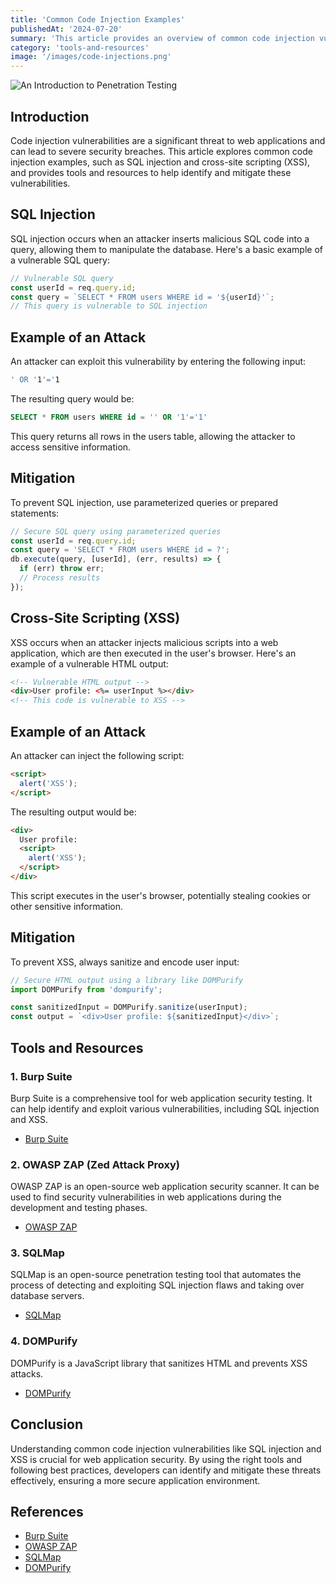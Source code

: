 ```yaml
---
title: 'Common Code Injection Examples'
publishedAt: '2024-07-20'
summary: 'This article provides an overview of common code injection vulnerabilities, including SQL injection and cross-site scripting (XSS). It also highlights tools and resources to help identify and mitigate these security issues.'
category: 'tools-and-resources'
image: '/images/code-injections.png'
---
```



<Image
  src="/images/code-injections.png"
  alt="An Introduction to Penetration Testing"
  width={400}
  height={400}
  className="w-400 h-400 mb-4 rounded-xl"
/>

## Introduction

Code injection vulnerabilities are a significant threat to web applications and can lead to severe security breaches. This article explores common code injection examples, such as SQL injection and cross-site scripting (XSS), and provides tools and resources to help identify and mitigate these vulnerabilities.

## SQL Injection

SQL injection occurs when an attacker inserts malicious SQL code into a query, allowing them to manipulate the database. Here's a basic example of a vulnerable SQL query:

```javascript
// Vulnerable SQL query
const userId = req.query.id;
const query = `SELECT * FROM users WHERE id = '${userId}'`;
// This query is vulnerable to SQL injection
```

## Example of an Attack

An attacker can exploit this vulnerability by entering the following input:

```bash
' OR '1'='1
```

The resulting query would be:

```sql
SELECT * FROM users WHERE id = '' OR '1'='1'
```

This query returns all rows in the users table, allowing the attacker to access sensitive information.

## Mitigation

To prevent SQL injection, use parameterized queries or prepared statements:

```javascript
// Secure SQL query using parameterized queries
const userId = req.query.id;
const query = 'SELECT * FROM users WHERE id = ?';
db.execute(query, [userId], (err, results) => {
  if (err) throw err;
  // Process results
});
```

## Cross-Site Scripting (XSS)

XSS occurs when an attacker injects malicious scripts into a web application, which are then executed in the user's browser. Here's an example of a vulnerable HTML output:

```html
<!-- Vulnerable HTML output -->
<div>User profile: <%= userInput %></div>
<!-- This code is vulnerable to XSS -->
```

## Example of an Attack

An attacker can inject the following script:

```html
<script>
  alert('XSS');
</script>
```

The resulting output would be:

```html
<div>
  User profile:
  <script>
    alert('XSS');
  </script>
</div>
```

This script executes in the user's browser, potentially stealing cookies or other sensitive information.

## Mitigation

To prevent XSS, always sanitize and encode user input:

```javascript
// Secure HTML output using a library like DOMPurify
import DOMPurify from 'dompurify';

const sanitizedInput = DOMPurify.sanitize(userInput);
const output = `<div>User profile: ${sanitizedInput}</div>`;
```

## Tools and Resources

### 1. Burp Suite

Burp Suite is a comprehensive tool for web application security testing. It can help identify and exploit various vulnerabilities, including SQL injection and XSS.

- [Burp Suite](https://portswigger.net/burp)

### 2. OWASP ZAP (Zed Attack Proxy)

OWASP ZAP is an open-source web application security scanner. It can be used to find security vulnerabilities in web applications during the development and testing phases.

- [OWASP ZAP](https://owasp.org/www-project-zap/)

### 3. SQLMap

SQLMap is an open-source penetration testing tool that automates the process of detecting and exploiting SQL injection flaws and taking over database servers.

- [SQLMap](https://sqlmap.org/)

### 4. DOMPurify

DOMPurify is a JavaScript library that sanitizes HTML and prevents XSS attacks.

- [DOMPurify](https://github.com/cure53/DOMPurify)

## Conclusion

Understanding common code injection vulnerabilities like SQL injection and XSS is crucial for web application security. By using the right tools and following best practices, developers can identify and mitigate these threats effectively, ensuring a more secure application environment.

## References

- [Burp Suite](https://portswigger.net/burp)
- [OWASP ZAP](https://owasp.org/www-project-zap/)
- [SQLMap](https://sqlmap.org/)
- [DOMPurify](https://github.com/cure53/DOMPurify)
